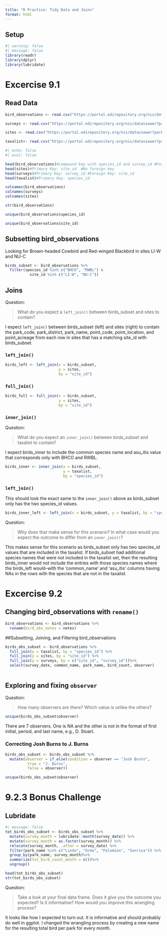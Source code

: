 ```yaml
---
title: "R Practice: Tidy Data and Joins"
format: html
---
```


## Setup
```r
#| warning: false
#| message: false
library(readr)
library(dplyr)
library(lubridate)
```

# Excercise 9.1

## Read Data
```r
bird_observations <- read.csv("https://portal.edirepository.org/nis/dataviewer?packageid=knb-lter-cap.256.10&entityid=53edaa7a0e083013d9bf20322db1780e")

surveys <- read.csv("https://portal.edirepository.org/nis/dataviewer?packageid=knb-lter-cap.256.10&entityid=b2466fa5cb5ed7ee1ea91398fc291c59")

sites <- read.csv("https://portal.edirepository.org/nis/dataviewer?packageid=knb-lter-cap.256.10&entityid=81bf72420e69077097fb0790dcdc63a6")

taxalist<- read.csv("https://portal.edirepository.org/nis/dataviewer?packageid=knb-lter-cap.256.10&entityid=58f863b7e3066e68536a9cacdc7bd58e")
```

```r
#| echo: false
#| eval: false

head(bird_observations)#compound key with species_id and survey_id #Foreign Key: survey_id, site_id, species_id
head(sites)#Primary Key: site_id  #No foreign key
head(surveys)#Primary Key: survey_id #Foreign Key: site_id
head(taxalist)#Primary Key: species_id

colnames(bird_observations)
colnames(surveys)
colnames(sites)

str(bird_observations)

unique(bird_observations$species_id)

unique(bird_observations$site_id)
```

## Subsetting bird_observations

Looking for Brown-headed Cowbird and Red-winged Blackbird in sites LI-W and NU-C

```r
birds_subset <- bird_observations %>% 
  filter(species_id %in% c("BHCO", "RWBL") & 
           site_id %in% c("LI-W", "NU-C"))
```

## Joins

Question:

> What do you expect a `left_join()` between birds_subset and sites to contain? 

I expect `left_join()` between birds_subset (left) and sites (right) to contain the park_code, park_district, park_name, point_code, point_location, and point_acreage from each row in sites that has a matching site_id with birds_subset.

### `left_join()`
```r
birds_left <- left_join(x = birds_subset, 
                        y = sites, 
                        by = "site_id")


```

### `full_join()`
```r
birds_full <- full_join(x = birds_subset,
                        y = sites,
                        by = "site_id")

```

### `inner_join()`

Question:

> What do you expect an `inner_join()` between birds_subset and taxalist to contain?

I expect birds_inner to include the common species name and asu_itis value that corresponds only with BHCO and RWBL.

```r
birds_inner <- inner_join(x = birds_subset,
                          y = taxalist,
                          by = "species_id")
```

### `left_join()`

This should look the exact same to the `inner_join()` above as birds_subset only has the two species_id values. 
```r
birds_inner_left <- left_join(x = birds_subset, y = taxalist, by = "species_id")
```

Question:

> Why does that make sense for this scenario? In what case would you expect the outcome to differ from an `inner_join()`?

This makes sense for this scenario as birds_subset only has two species_id values that are included in the taxalist. If birds_subset had additional species names that were not included in the taxalist set, then the resulting birds_inner would not include the entries with those species names where the birds_left would--with the 'common_name' and 'asu_itis' columns having NAs in the rows with the species that are not in the taxalist.

# Excercise 9.2

## Changing bird_observations with `rename()`
```r
bird_observations <- bird_observations %>% 
  rename(bird_obs_notes = notes)
```

##Subsetting, Joining, and Filtering bird_observations
```r
birds_obs_subset <- bird_observations %>% 
  full_join(y = taxalist, by = "species_id") %>%
  full_join(y = sites, by = "site_id") %>%
  full_join(y = surveys, by = c("site_id", "survey_id"))%>%
  select(survey_date, common_name, park_name, bird_count, observer)
  
```

## Exploring and fixing `observer`

Question:

> How many observers are there? Which value is unlike the others?

```r
unique(birds_obs_subset$observer)
```

There are 7 observers. One is NA and the other is not in the format of first initial, period, and last name, e.g., D. Stuart.

### Correcting Josh Burns to J. Burns
```r
birds_obs_subset <- birds_obs_subset %>% 
  mutate(observer = if_else(condition = observer == "Josh Burns", 
          true = "J. Burns",
          false = observer))

unique(birds_obs_subset$observer)
```

# 9.2.3 Bonus Challenge

## Lubridate 
```r
#| message: false
tot_birds_obs_subset <- birds_obs_subset %>% 
  mutate(survey_month = lubridate::month(survey_date)) %>%
  mutate(survey_month = as.factor(survey_month)) %>% 
  relocate(survey_month, .after = survey_date) %>%
  filter(park_name %in% c("Lindo", "Orme", "Palomino", "Sonrisa")) %>%
  group_by(park_name, survey_month)%>%
  summarize(tot_bird_count_month = n())%>%
  ungroup()

head(tot_birds_obs_subset)
str(tot_birds_obs_subset)
```

Question:

> Take a look at your final data frame. Does it give you the outcome you expected? Is it informative? How would you improve this wrangling process?

It looks like how I expected to turn out. It is informative and should probably do well in ggplot. I changed the wrangling process by creating a new name for the resulting total bird per park for every month. 
